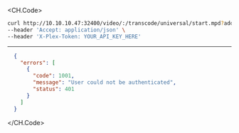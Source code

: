 
<CH.Code>
```bash Example Request
curl http://10.10.10.47:32400/video/:/transcode/universal/start.mpd?addDebugOverlay=7206.33&audioBoost=6788.8&autoAdjustQuality=6399.21&directPlay=4614.79&directStream=5204.78&fastSeek=8009.11&hasMDE=9786.19&location=string&mediaBufferSize=1182.74&mediaIndex=4736.08&partIndex=7991.59&path=string&protocol=string&session=string&subtites=string&subtitleSize=7805.29 \
--header 'Accept: application/json' \
--header 'X-Plex-Token: YOUR_API_KEY_HERE'
```
---

```json Example Response
  {
    "errors": [
      {
        "code": 1001,
        "message": "User could not be authenticated",
        "status": 401
      }
    ]
  }
```
</CH.Code>
